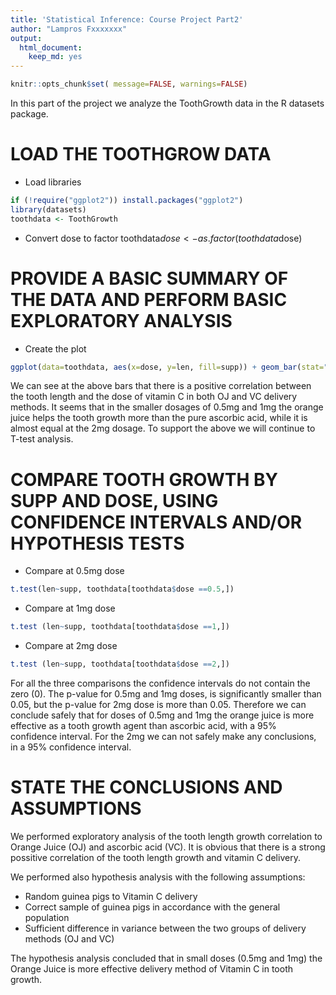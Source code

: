 ```yaml
---
title: 'Statistical Inference: Course Project Part2'
author: "Lampros Fxxxxxxx"
output:
  html_document:
    keep_md: yes
---
```


```r
knitr::opts_chunk$set( message=FALSE, warnings=FALSE)

```

In this part of the project we analyze the ToothGrowth data in the R datasets package.

# LOAD THE TOOTHGROW DATA


* Load libraries
```r

if (!require("ggplot2")) install.packages("ggplot2")
library(datasets)
toothdata <- ToothGrowth
```

* Convert dose to factor
toothdata$dose <- as.factor(toothdata$dose)


# PROVIDE A BASIC SUMMARY OF THE DATA AND PERFORM BASIC EXPLORATORY ANALYSIS

* Create the plot

```r
ggplot(data=toothdata, aes(x=dose, y=len, fill=supp)) + geom_bar(stat="identity",) + facet_grid(. ~supp) + xlab("Dose (mg)") + ylab("Tooth length") + guides(fill=guide_legend(title="Supplement type"))

```

We can see at the above bars that there is a positive correlation between the tooth length and the dose of vitamin C in both OJ and VC delivery methods.
It seems that in the smaller dosages of 0.5mg and 1mg the orange juice helps the tooth growth more than the pure ascorbic acid, while it is almost equal at the 2mg dosage. To support the above we will continue to T-test analysis.

# COMPARE TOOTH GROWTH BY SUPP AND DOSE, USING CONFIDENCE INTERVALS AND/OR HYPOTHESIS TESTS

* Compare at 0.5mg dose 
```r
t.test(len~supp, toothdata[toothdata$dose ==0.5,])
```
* Compare at 1mg dose
```r
t.test (len~supp, toothdata[toothdata$dose ==1,])
```

* Compare at  2mg dose
```r
t.test (len~supp, toothdata[toothdata$dose ==2,])
```

For all the three comparisons the confidence intervals do not contain the zero (0). The p-value for 0.5mg and 1mg doses, is significantly smaller than 0.05, but the p-value for 2mg dose is more than 0.05.
Therefore we can conclude safely that for doses of 0.5mg and 1mg the orange juice is more effective as a tooth growth agent than ascorbic acid, with a 95% confidence interval.
For the 2mg we can not safely make any conclusions, in a 95% confidence interval.

# STATE THE CONCLUSIONS AND ASSUMPTIONS
We performed exploratory analysis of the tooth length growth correlation to Orange Juice (OJ) and ascorbic acid (VC).
It is obvious that there is a strong possitive correlation of the tooth length growth and vitamin C delivery.

We performed also hypothesis analysis with the following assumptions:

* Random guinea pigs to Vitamin C delivery
* Correct sample of guinea pigs in accordance with the general population
* Sufficient difference in variance between the two groups of delivery methods (OJ and VC)

The hypothesis analysis concluded that in small doses (0.5mg and 1mg) the Orange Juice is more effective delivery method of Vitamin C in tooth growth.
